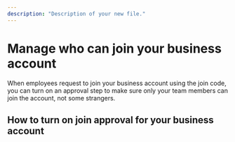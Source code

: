 ```yaml
---
description: "Description of your new file."
---
```


# **Manage who can join your business account**

When employees request to join your business account using the join code, you can turn on an approval step to make sure only your team members can join the account, not some strangers.

## **How to turn on join approval for your business account**